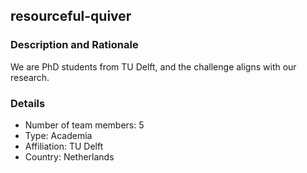 ## resourceful-quiver

### Description and Rationale
We are PhD students from TU Delft, and the challenge aligns with our research.

### Details

* Number of team members: 5
* Type: Academia
* Affiliation: TU Delft
* Country: Netherlands

